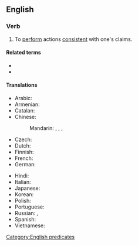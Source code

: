 ==English==

===Verb===
{{head|en|verb}}

# {{lb|en|idiomatic|US}} To [[perform]] actions [[consistent]] with one's claims.

====Related terms====
* {{l|en|walk the walk}}
* {{l|en|talk the talk}}

====Translations====
{{trans-top|to act in accordance with one's words}}
* Arabic: {{t|ar|التزم بوعودك}}
* Armenian: {{t|hy|խոսքն ու գործը մեկ անել|sc=Armn}}
* Catalan: {{t-needed|ca}}
* Chinese:
*: Mandarin: {{t|cmn|言出必行|tr=yán chū bì xíng|sc=Hani}}, {{t+|cmn|說到做到|sc=Hani}}, {{t+|cmn|说到做到|tr=shuō dào zuò dào|sc=Hani}}, {{t+|cmn|言行一致|tr=yánxíngyīzhì|sc=Hani}}
* Czech: {{t-needed|cs}}
* Dutch: {{t|nl|de daad bij het woord voegen}}
* Finnish: {{t|fi|pitää puheensa}}
* French: {{t+|fr|faut que les bottines suivent les babines}}
* German: {{t|de|seinen Worten Taten folgen lassen}}
{{trans-mid}}
* Hindi: {{t-needed|hi}}
* Italian: {{t|it|fare seguire alle parole i fatti}}
* Japanese: {{t-needed|ja}}
* Korean: {{t-needed|ko}}
* Polish: {{t-needed|pl}}
* Portuguese: {{t|pt|[[prometer]] [[e]] [[cumprir]]}}
* Russian: {{t|ru|[[подкрепля́ть]] [[слово|слова́]] [[дело|де́лом]]|impf}}, {{t|ru|[[подкрепи́ть]] [[слово|слова́]] [[дело|де́лом]]|pf}}
* Spanish: {{t|es|pasar del dicho al hecho}}
* Vietnamese: {{t-needed|vi}}
{{trans-bottom}}

[[Category:English predicates]]